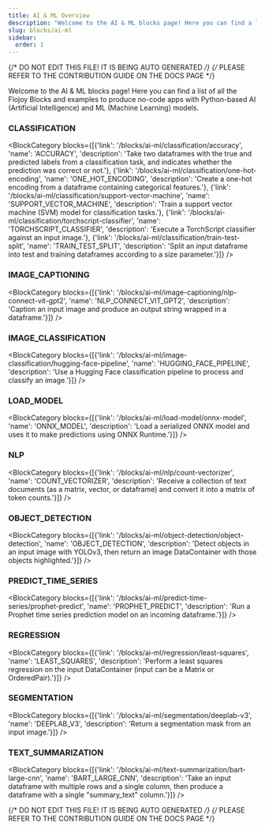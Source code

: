 ```yaml
---
title: AI & ML Overview
description: "Welcome to the AI & ML blocks page! Here you can find a list of all the Flojoy Blocks and examples to produce no-code apps with Python-based AI (Artificial Intelligence) and ML (Machine Learning) models."
slug: blocks/ai-ml
sidebar:
  order: 1
---
```


{/* DO NOT EDIT THIS FILE! IT IS BEING AUTO GENERATED */}
{/* PLEASE REFER TO THE CONTRIBUTION GUIDE ON THE DOCS PAGE */}


Welcome to the AI & ML blocks page! Here you can find a list of all the Flojoy Blocks and examples to produce no-code apps with Python-based AI (Artificial Intelligence) and ML (Machine Learning) models.

### CLASSIFICATION
<BlockCategory blocks={[{'link': '/blocks/ai-ml/classification/accuracy', 'name': 'ACCURACY', 'description': 'Take two dataframes with the true and predicted labels from a classification task, and indicates whether the prediction was correct or not.'}, {'link': '/blocks/ai-ml/classification/one-hot-encoding', 'name': 'ONE_HOT_ENCODING', 'description': 'Create a one-hot encoding from a dataframe containing categorical features.'}, {'link': '/blocks/ai-ml/classification/support-vector-machine', 'name': 'SUPPORT_VECTOR_MACHINE', 'description': 'Train a support vector machine (SVM) model for classification tasks.'}, {'link': '/blocks/ai-ml/classification/torchscript-classifier', 'name': 'TORCHSCRIPT_CLASSIFIER', 'description': 'Execute a TorchScript classifier against an input image.'}, {'link': '/blocks/ai-ml/classification/train-test-split', 'name': 'TRAIN_TEST_SPLIT', 'description': 'Split an input dataframe into test and training dataframes according to a size parameter.'}]} />

### IMAGE_CAPTIONING
<BlockCategory blocks={[{'link': '/blocks/ai-ml/image-captioning/nlp-connect-vit-gpt2', 'name': 'NLP_CONNECT_VIT_GPT2', 'description': 'Caption an input image and produce an output string wrapped in a dataframe.'}]} />

### IMAGE_CLASSIFICATION
<BlockCategory blocks={[{'link': '/blocks/ai-ml/image-classification/hugging-face-pipeline', 'name': 'HUGGING_FACE_PIPELINE', 'description': 'Use a Hugging Face classification pipeline to process and classify an image.'}]} />

### LOAD_MODEL
<BlockCategory blocks={[{'link': '/blocks/ai-ml/load-model/onnx-model', 'name': 'ONNX_MODEL', 'description': 'Load a serialized ONNX model and uses it to make predictions using ONNX Runtime.'}]} />

### NLP
<BlockCategory blocks={[{'link': '/blocks/ai-ml/nlp/count-vectorizer', 'name': 'COUNT_VECTORIZER', 'description': 'Receive a collection of text documents (as a matrix, vector, or dataframe) and convert it into a matrix of token counts.'}]} />

### OBJECT_DETECTION
<BlockCategory blocks={[{'link': '/blocks/ai-ml/object-detection/object-detection', 'name': 'OBJECT_DETECTION', 'description': 'Detect objects in an input image with YOLOv3, then return an image DataContainer with those objects highlighted.'}]} />

### PREDICT_TIME_SERIES
<BlockCategory blocks={[{'link': '/blocks/ai-ml/predict-time-series/prophet-predict', 'name': 'PROPHET_PREDICT', 'description': 'Run a Prophet time series prediction model on an incoming dataframe.'}]} />

### REGRESSION
<BlockCategory blocks={[{'link': '/blocks/ai-ml/regression/least-squares', 'name': 'LEAST_SQUARES', 'description': 'Perform a least squares regression on the input DataContainer (input can be a Matrix or OrderedPair).'}]} />

### SEGMENTATION
<BlockCategory blocks={[{'link': '/blocks/ai-ml/segmentation/deeplab-v3', 'name': 'DEEPLAB_V3', 'description': 'Return a segmentation mask from an input image.'}]} />

### TEXT_SUMMARIZATION
<BlockCategory blocks={[{'link': '/blocks/ai-ml/text-summarization/bart-large-cnn', 'name': 'BART_LARGE_CNN', 'description': 'Take an input dataframe with multiple rows and a single column, then produce a dataframe with a single "summary_text" column.'}]} />

{/* DO NOT EDIT THIS FILE! IT IS BEING AUTO GENERATED */}
{/* PLEASE REFER TO THE CONTRIBUTION GUIDE ON THE DOCS PAGE */}
